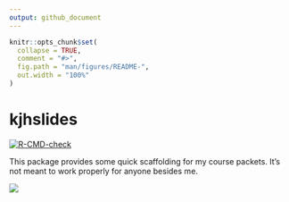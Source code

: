 ```yaml
---
output: github_document
---
```


<!-- README.md is generated from README.Rmd. Please edit that file -->

```r
knitr::opts_chunk$set(
  collapse = TRUE,
  comment = "#>",
  fig.path = "man/figures/README-",
  out.width = "100%"
)
```

# kjhslides

<!-- badges: start -->
[![R-CMD-check](https://github.com/kjhealy/kjhslides/workflows/pkgdown/badge.svg)](https://github.com/kjhealy/kjhslides/actions)
<!-- badges: end -->

This package provides some quick scaffolding for my course packets. It's not meant to work properly for anyone besides me. 


<img src="man/figures/template-slides.png">
